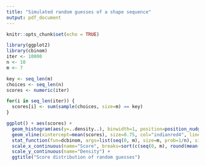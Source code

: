 ```yaml
---
title: "Simulated random guesses of a shape sequence"
output: pdf_document
---
```


```r
knitr::opts_chunk$set(echo = TRUE)
```

```r
library(ggplot2)
library(cbinom)
iter <- 10000
n <- 10
m <- 7
```

```r
key <- seq_len(m)
choices <- seq_len(n)
scores <- numeric(iter)

for(i in seq_len(iter)) {
  scores[i] <- sum(sample(choices, size=m) == key)
}
```

```r
ggplot() + aes(scores) +
  geom_histogram(aes(y=..density..), binwidth=1, position=position_nudge(x = 0.5), fill="indianred1") +
  geom_vline(xintercept=mean(scores), size=0.75, col="indianred4", linetype="dashed") +
  stat_function(fun=dcbinom, args=list(seq(0, m), size=m, prob=1/n), size=0.75, col="indianred4") +
  scale_x_continuous(name="Score", breaks=sort(c(seq(0, m), round(mean(scores), digits=1)))) +
  scale_y_continuous(name="Density") +
  ggtitle("Score distribution of random guesses")
```